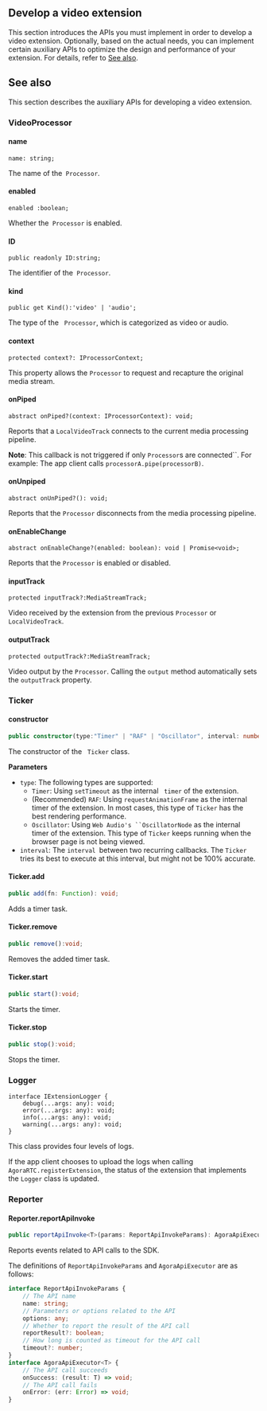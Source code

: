 <PlatformWrapper platform="web">


## Develop a video extension

This section introduces the APIs you must implement in order to develop a video extension. Optionally, based on the actual needs, you can implement certain auxiliary APIs to optimize the design and performance of your extension. For details, refer to [See also](#ref).








## See also<a name="ref"></a>

This section describes the auxiliary APIs for developing a video extension.

### VideoProcessor

#### name

```
name: string;
```

The name of the` Processor`.

#### enabled

```
enabled :boolean;
```

Whether the` Processor` is enabled.

#### ID

```
public readonly ID:string;
```

The identifier of the` Processor`.

#### kind

```
public get Kind():'video' | 'audio';
```

The type of the ` Processor`, which is categorized as video or audio.

#### context

```
protected context?: IProcessorContext;
```

This property allows the `Processor` to request and recapture the original media stream.

#### onPiped

```
abstract onPiped?(context: IProcessorContext): void;
```

Reports that a `LocalVideoTrack` connects to the current media processing pipeline.

**Note**: This callback is not triggered if only `Processor`s are connected``. For example: The app client calls `processorA.pipe(processorB)`.

#### onUnpiped

```
abstract onUnPiped?(): void;
```

Reports that the `Processor` disconnects from the media processing pipeline.

#### onEnableChange

```
abstract onEnableChange?(enabled: boolean): void | Promise<void>;
```

Reports that the `Processor` is enabled or disabled.

#### inputTrack

```
protected inputTrack?:MediaStreamTrack;
```

Video received by the extension from the previous `Processor` or `LocalVideoTrack`.

#### outputTrack

```
protected outputTrack?:MediaStreamTrack;
```

Video output by the `Processor`. Calling the `output` method automatically sets the `outputTrack` property.

### Ticker

#### constructor

```typescript
public constructor(type:"Timer" | "RAF" | "Oscillator", interval: number):Ticker;
```

The constructor of the ` Ticker` class.

**Parameters**

- `type`: The following types are supported:
   - `Timer`: Using `setTimeout` as the internal ` timer` of the extension.
   - (Recommended) `RAF`: Using `requestAnimationFrame` as the internal timer of the extension. In most cases, this type of `Ticker` has the best rendering performance.
   - `Oscillator`: Using `Web Audio's ``OscillatorNode` as the internal timer of the extension. This type of `Ticker` keeps running when the browser page is not being viewed.
- `interval`: The `interval `between two recurring callbacks.  The `Ticker` tries its best to execute at this interval, but might not be 100% accurate.

#### Ticker.add

```typescript
public add(fn: Function): void;
```

Adds a timer task.

#### Ticker.remove

```typescript
public remove():void;
```

Removes the added timer task.

#### Ticker.start

```typescript
public start():void;
```

Starts the timer.

#### Ticker.stop

```typescript
public stop():void;
```

Stops the timer.

### Logger

```
interface IExtensionLogger {
    debug(...args: any): void;
    error(...args: any): void;
    info(...args: any): void;
    warning(...args: any): void;
}
```

This class provides four levels of logs.

If the app client chooses to upload the logs when calling `AgoraRTC.registerExtension`, the status of the extension that implements the `Logger` class is updated.

### Reporter

#### Reporter.reportApiInvoke

```typescript
public reportApiInvoke<T>(params: ReportApiInvokeParams): AgoraApiExecutor<T>;
```

Reports events related to API calls to the SDK.

The definitions of `ReportApiInvokeParams` and `AgoraApiExecutor` are as follows:

```typescript
interface ReportApiInvokeParams {
    // The API name
    name: string;
    // Parameters or options related to the API
    options: any;
    // Whether to report the result of the API call
    reportResult?: boolean;
    // How long is counted as timeout for the API call
    timeout?: number;
}
interface AgoraApiExecutor<T> {
    // The API call succeeds
    onSuccess: (result: T) => void;
    // The API call fails
    onError: (err: Error) => void;
}
```

</PlatformWrapper>